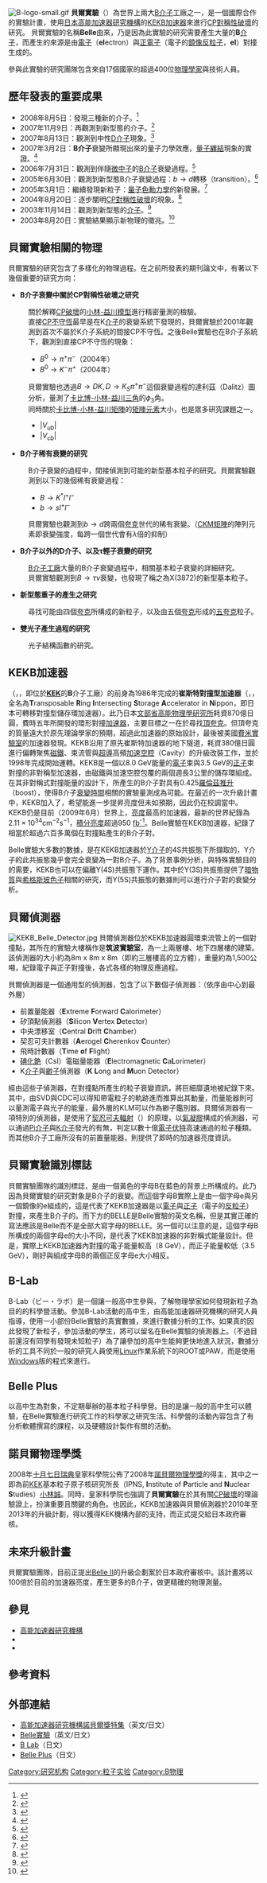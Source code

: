 {{NoteTA|G1=Physics}}
[[File:B-logo-small.gif|thumb]]
'''貝爾實驗'''（{{lang|en|Belle experiment}}）為世界上兩大[[B介子|B介子]]工廠之一，是一個國際合作的實驗計畫，使用[[日本|日本]][[高能加速器研究機構|高能加速器研究機構]]的[[KEKB加速器|KEKB加速器]]來進行[[CP破壞|CP對稱性破壞]]的研究。
貝爾實驗的名稱'''Belle'''由來，乃是因為此實驗的研究需要產生大量的'''B'''[[介子|介子]]，而產生的來源是由[[電子|電子]]（'''el'''ectron）與[[正電子|正電子]]（電子的[[鏡像|鏡像]][[反粒子|反粒子]]，'''el'''）對撞生成的。

參與此實驗的研究團隊包含來自17個國家的超過400位[[物理學家|物理學家]]與技術人員。


== 歷年發表的重要成果 ==
* 2008年8月5日：發現三種新的介子。<ref>{{cite web |url=http://www2.kek.jp/ja/news/press/2008/BellePress13.html |title=KEK:プレス（Belle実験の最新の結果について） |publisher=High Energy Accelerator Research Organization, KEK |year=2008 |accessdate=2015-12-08 |language=ja |archive-date=2015-12-08 |archive-url=https://web.archive.org/web/20151208105600/http://www2.kek.jp/ja/news/press/2008/BellePress13.html |dead-url=no }}</ref>
* 2007年11月9日：再觀測到新型態的介子。<ref>{{cite web |url=http://www2.kek.jp/ja/news/press/2007/BellePress11.html |title=KEK:プレス（Belle新種の中間子発見） |publisher=High Energy Accelerator Research Organization, KEK |year=2007 |accessdate=2015-12-08 |language=ja |archive-date=2015-12-08 |archive-url=https://web.archive.org/web/20151208101249/http://www2.kek.jp/ja/news/press/2007/BellePress11.html |dead-url=no }}</ref>
* 2007年8月13日：觀測到中性[[D介子|D介子]]{{le|中性粒子震盪|Neutral particle oscillation|混合震盪}}現象。<ref>{{cite web |url=http://www2.kek.jp/ja/news/press/2007/BellePress10.html |title=KEK:プレス（Belle実験の最新の結果） |publisher=High Energy Accelerator Research Organization, KEK |year=2007 |accessdate=2015-12-08 |language=ja |archive-date=2015-12-08 |archive-url=https://web.archive.org/web/20151208104018/http://www2.kek.jp/ja/news/press/2007/BellePress10.html |dead-url=no }}</ref>
* 2007年3月2日：'''B介子'''衰變所顯現出來的量子力學效應，[[量子纏結|量子纏結]]現象的實證。<ref>{{cite web |url=http://www2.kek.jp/ja/news/press/2007/BellePress9.html |title=KEK:プレス（Belle） |publisher=High Energy Accelerator Research Organization, KEK |year=2007 |accessdate=2015-12-08 |language=ja |archive-date=2015-12-08 |archive-url=https://web.archive.org/web/20151208113828/http://www2.kek.jp/ja/news/press/2007/BellePress9.html |dead-url=no }}</ref>
* 2006年7月31日：觀測到伴隨[[微中子|微中子]]的[[B介子|B介子]]衰變過程。<ref>{{cite web |url=http://www2.kek.jp/ja/news/press/2006/BellePress8.html |title=KEK:プレス（Belle実験の最新の結果） |publisher=High Energy Accelerator Research Organization, KEK |year=2006 |accessdate=2015-12-08 |language=ja |archive-date=2015-12-08 |archive-url=https://web.archive.org/web/20151208101427/http://www2.kek.jp/ja/news/press/2006/BellePress8.html |dead-url=no }}</ref>
* 2005年6月30日：觀測到新型態B介子衰變過程：<math>b \to d</math>轉移（transition）。<ref>{{cite web |url=http://www2.kek.jp/ja/news/press/2005/Bellepress7.html |title=KEK:プレス（Belle実験の最新の結果について） |publisher=High Energy Accelerator Research Organization, KEK |year=2005 |accessdate=2015-12-08 |language=ja |archive-date=2015-12-08 |archive-url=https://web.archive.org/web/20151208093859/http://www2.kek.jp/ja/news/press/2005/Bellepress7.html |dead-url=no }}</ref>
* 2005年3月1日：繼續發現新粒子：[[量子色動力學|量子色動力學]]的新發展。<ref>{{cite web |url=http://www2.kek.jp/ja/news/press/2005/Bellepress6.html |title=KEK:プレス（Belle実験が新粒子を次々と発見） |publisher=High Energy Accelerator Research Organization, KEK |year=2005 |accessdate=2015-12-08 |language=ja |archive-date=2015-12-08 |archive-url=https://web.archive.org/web/20151208111826/http://www2.kek.jp/ja/news/press/2005/Bellepress6.html |dead-url=no }}</ref>
* 2004年8月20日：逐步闡明[[CP破壞|CP對稱性破壞]]的現象。<ref>{{cite web |url=http://www2.kek.jp/ja/news/press/2004/Bellepress5.html |title=KEK:プレス（Belle実験の最新の結果について） |publisher=High Energy Accelerator Research Organization, KEK |year=2004 |accessdate=2015-12-08 |language=ja |archive-date=2015-12-08 |archive-url=https://web.archive.org/web/20151208102506/http://www2.kek.jp/ja/news/press/2004/Bellepress5.html |dead-url=no }}</ref>
* 2003年11月14日：觀測到新型態的[[介子|介子]]。<ref>{{cite web |url=http://www2.kek.jp/ja/news/press/2003/belle4.html |title=プレス・リリース - Belle04 |year=2003 |accessdate=2015-12-08 |language=ja |archive-date=2015-12-08 |archive-url=https://web.archive.org/web/20151208095337/http://www2.kek.jp/ja/news/press/2003/belle4.html |dead-url=no }}</ref>
* 2003年8月20日：實驗結果顯示新物理的徵兆。<ref>{{cite web |url=http://www2.kek.jp/ja/news/press/2003/belle3.html |title=プレス・リリース - Belle03 |year=2003 |accessdate=2015-12-08 |language=ja |archive-date=2015-12-08 |archive-url=https://web.archive.org/web/20151208123259/http://www2.kek.jp/ja/news/press/2003/belle3.html |dead-url=no }}</ref>

== 貝爾實驗相關的物理 ==

貝爾實驗的研究包含了多樣化的物理過程。在之前所發表的期刊論文中，有著以下幾個重要的研究方向：
* '''B介子衰變中關於CP對稱性破壞之研究'''
:關於解釋[[CP破壞|CP破壞]]的[[卡比博-小林-益川矩陣|小林-益川模型]]進行精密量測的檢驗。
:直接[[CP破壞|CP不守恆]]最早是在K[[介子|介子]]的衰變系統下發現的，貝爾實驗於2001年觀測到首次不屬於K介子系統的間接CP不守恆。之後Belle實驗也在B介子系統下，觀測到直接CP不守恆的現象：
:* <math>B^0 \to \pi^+ \pi^-</math>（2004年）
:* <math>B^0 \to K^- \pi^+</math>（2004年）
:貝爾實驗也透過<math>B \to D K, D \to K_S \pi^+ \pi^-</math>這個衰變過程的達利茲（Dalitz）圖分析，量測了[[卡比博-小林-益川矩陣|卡比博-小林-益川三角]]的<math>\phi_3</math>角。
:同時關於[[卡比博-小林-益川矩陣|卡比博-小林-益川矩陣]]的[[矩陣|矩陣元素]]大小，也是眾多研究課題之一。
:* <math>|V_{ub}|</math>
:* <math>|V_{cb}|</math>

* '''B介子稀有衰變的研究'''
: B介子衰變的過程中，間接偵測到可能的新型基本粒子的研究。貝爾實驗觀測到以下的幾個稀有衰變過程：
:* <math>B \to K^* l^+ l^-</math>
:* <math>b \to s l^+ l^-</math>
:貝爾實驗也觀測到<math>b \to d</math>跨兩個[[夸克|夸克]]世代的稀有衰變。（[[CKM矩陣|CKM矩陣]]的陣列元素即衰變強度，每跨一個世代會有<math>\lambda</math>倍的抑制）
* '''B介子以外的D介子、以及τ輕子衰變的研究'''
: [[B介子工廠|B介子工廠]]大量的B介子衰變過程中，相關基本粒子衰變的詳細研究。
:貝爾實驗觀測到<math>B \to \tau \nu</math>衰變，也發現了稱之為X(3872)的新型基本粒子。
* '''新型態重子的產生之研究'''
:尋找可能由四個[[夸克|夸克]]所構成的新粒子，以及由五個[[夸克|夸克]]形成的[[五夸克|五夸克]]粒子。
* '''雙光子產生過程的研究'''
:光子結構函數的研究。

== KEKB加速器 ==

'''{{tsl|ja|KEKB|凱克畢加速器}}'''（{{lang-en|KEKB}}，{{lang-ja|ケックビー}}，即位於'''[[KEK|KEK]]'''的'''B'''介子工廠）的前身為1986年完成的'''崔斯特對撞型加速器'''（{{lang-en|TRISTAN}}，{{lang-ja|トリスタン}}，全名為'''T'''ransposable '''R'''ing '''I'''ntersecting '''S'''torage '''A'''ccelerator in '''N'''ippon，即日本可轉移對撞型儲存環加速器）。此乃日本[[文部省|文部省]][[高能加速器研究機構|高能物理學研究所]]耗資870億日圓，費時五年所開發的環形對撞[[粒子加速器|加速器]]，主要目標之一在於尋找[[夸克|頂夸克]]。但頂夸克的質量遠大於原先理論學家的預期，超過此加速器的原始設計，最後被美國[[費米實驗室|費米實驗室]]的加速器發現。KEKB沿用了原先崔斯特加速器的地下隧道，耗資380億日圓進行偏轉聚焦[[磁鐵|磁鐵]]、束流管與[[超導體|超導]]高頻[[共振腔|加速空腔]]（Cavity）的升級改裝工作，並於1998年完成開始運轉。KEKB是一個以8.0 GeV能量的[[電子|電子]]束與3.5 GeV的[[正子|正子]]束對撞的非對稱型加速器，由磁鐵與加速空腔包覆的兩個週長3公里的儲存環組成。在其非對稱式對撞能量的設計下，所產生的B介子對具有0.425[[勞侖茲變換|羅倫茲推升]]（boost），使得B介子[[半衰期|衰變時間]]相關的實驗量測成為可能。在最近的一次升級計畫中，KEKB加入了{{le|蟹形加速空腔|Crab Cavity}}，希望能進一步提昇亮度但未如預期，因此仍在校調當中。KEKB仍是目前（2009年6月）世界上，[[亮度|亮度]]最高的加速器，最新的世界紀錄為<math>2.11 \times 10^{34}\text{cm}^{-2} \text{s}^{-1}</math>，[[亮度_(散射理论)|積分亮度]]超過950 [[靶恩#逆飛靶|fb<sup>-1</sup>]]。Belle實驗在KEKB加速器，紀錄了相當於超過六百多萬個在對撞點產生的B介子對。

Belle實驗大多數的數據，是在KEKB加速器於[[Υ介子|Υ介子]]的4S共振態下所擷取的，Υ介子的此共振態幾乎會完全衰變為一對B介子。為了背景事例分析，與特殊實驗目的的需要，KEKB也可以在偏離Υ(4S)共振態下運作。其中於Υ(3S)共振態提供了[[暗物質|暗物質]]與[[希格斯玻色子|希格斯玻色子]]相關的研究，而Υ(5S)共振態的數據則可以進行{{Subatomic particle|Strange B}}{{Subatomic particle|Strange antiB}}介子對的衰變分析。

== 貝爾偵測器 ==
[[File:KEKB_Belle_Detector.jpg|thumb]]
貝爾偵測器位於KEKB加速器圓環束流管上的一個對撞點，其所在的實驗大樓稱作是'''筑波實驗室'''，為一上兩層樓、地下四層樓的建築。該偵測器的大小約為8m x 8m x 8m（即約三層樓高的立方體），重量約為1,500公噸，紀錄電子與正子對撞後，各式各樣的物理反應過程。

貝爾偵測器是一個通用型的偵測器，包含了以下數個子偵測器：（依序由中心到最外層）
*前置量能器（'''E'''xtreme '''F'''orward '''C'''alorimeter）
*矽頂點偵測器（'''S'''ilicon '''V'''ertex '''D'''etector）
*中央漂移室（'''C'''entral '''D'''rift '''C'''hamber）
*契忍可夫計數器（'''A'''erogel '''C'''herenkov '''C'''ounter）
*飛時計數器（'''T'''ime '''o'''f '''F'''light）
* [[碘化銫|碘化銫]]（CsI）電磁量能器（'''E'''lectromagnetic '''C'''a'''L'''orimeter）
* K[[介子|介子]]與[[緲子|緲子]]偵測器（'''K''' '''L'''ong and '''M'''uon Detector）

經由這些子偵測器，在對撞點所產生的粒子衰變資訊，將巨細靡遺地被紀錄下來。其中，由SVD與CDC可以得知帶電粒子的軌跡進而推算出其動量，而量能器則可以量測電子與光子的能量，最外層的KLM可以作為緲子鑑別器。貝爾偵測器有一項特別的偵測器，是使用了[[契忍可夫輻射|契忍可夫輻射]]（{{lang|en|Cerenkov Radiation}}）的原理，以[[氣凝膠|氣凝膠]]構成的偵測器，可以通過[[Pi介子|Pi介子]]與[[K介子|K介子]]發光的有無，判定以數十億[[電子伏特|電子伏特]]高速通過的粒子種類。而其他B介子工廠所沒有的前置量能器，則提供了即時的加速器亮度資訊。

== 貝爾實驗識別標誌 ==
貝爾實驗團隊的識別標誌，是由一個黃色的字母B在藍色的背景上所構成的。此乃因為貝爾實驗的研究對象是B介子的衰變。而這個字母B實際上是由一個字母e與另一個鏡像的e組成的，這是代表了KEKB加速器是以[[電子|電子]]與[[正子|正子]]（電子的[[反粒子|反粒子]]）對撞，來產生B介子的。而下方的BELLE是Belle實驗的英文名稱，但是其實正確的寫法應該是Belle而不是全部大寫字母的BELLE。另一個可以注意的是，這個字母B所構成的兩個字母e的大小不同，是代表了KEKB加速器的非對稱式能量設計。但是，實際上KEKB加速器內對撞的電子能量較高（8 GeV），而正子能量較低（3.5 GeV），剛好與組成字母B的兩個正反字母e大小相反。

== B-Lab ==
B-Lab（ビー・ラボ）是一個讓一般高中生參與，了解物理學家如何發現新粒子為目的的科學營活動。參加B-Lab活動的高中生，由高能加速器研究機構的研究人員指導，使用一小部份Belle實驗的真實數據，來進行數據分析的工作。如果真的因此發現了新粒子，參加活動的學生，將可以留名在Belle實驗的偵測器上。（不過目前還沒有同學有發現未知粒子）為了讓參加的高中生能夠更快地進入狀況，數據分析的工具不同於一般的研究人員使用[[Linux|Linux]]作業系統下的ROOT或PAW，而是使用[[Windows|Windows]]版的{{le|ROOT|ROOT}}程式來進行。

== Belle Plus ==
以高中生為對象，不定期舉辦的基本粒子科學營。目的是讓一般的高中生可以體驗，在Belle實驗進行研究工作的科學家之研究生活。科學營的活動內容包含了有分析軟體撰寫的課程，以及硬體設計製作有關的活動。

== 諾貝爾物理學獎 ==

2008年[[十月七日|十月七日]][[瑞典|瑞典]]皇家科學院公佈了2008年[[諾貝爾物理學獎|諾貝爾物理學獎]]的得主，其中之一即為前[[KEK|KEK]]基本粒子原子核研究所長（IPNS, '''I'''nstitute of '''P'''article and '''N'''uclear '''S'''tudies）[[小林誠_(物理學家)|小林誠]]。同時，皇家科學院也強調了'''貝爾實驗'''在於其有關[[CP破壞|CP破壞]]的理論驗證上，扮演重要且關鍵的角色。也因此，KEKB加速器與貝爾偵測器於2010年至2013年的升級計劃，得以獲得KEK機構內部的支持，而正式提交給日本政府審核。

== 未來升級計畫 ==
貝爾實驗團隊，目前正提出[[Belle_II|Belle II]]的升級企劃案於日本政府審核中。該計畫將以100倍於目前的加速器亮度，產生更多的B介子，做更精確的物理測量。

== 參見 ==
{{portal box|物理學}}
* [[高能加速器研究機構|高能加速器研究機構]]
* {{le|B介子工廠|B-factory}}
* {{link-ja|SuperB|SuperB}}

==參考資料==
{{reflist|2}}
== 外部連結 ==
* [https://web.archive.org/web/20090521035849/http://www.kek.jp/nobel/ 高能加速器研究機構諾貝爾獎特集]（英文/日文）
* [http://belle.kek.jp Belle實驗]{{Wayback|url=http://belle.kek.jp/ |date=20190924140556 }}（英文/日文）
* [http://belle.kek.jp/b-lab/ B Lab]{{Wayback|url=http://belle.kek.jp/b-lab/ |date=20100609074418 }}（日文）
* [http://belle.kek.jp/b-camp/ Belle Plus]{{Wayback|url=http://belle.kek.jp/b-camp/ |date=20100609074441 }}（日文）

[[Category:研究机构|Category:研究机构]]
[[Category:粒子实验|Category:粒子实验]]
[[Category:B物理|Category:B物理]]